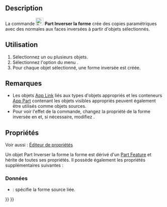 <languages/>

{{Docnav/fr
|[[Part_MakeSolid/fr|Convertir en solide]]
|[[Part_SimpleCopy/fr|Copie simple]]
|[[Part_Workbench/fr|Atelier Part]]
|IconL=Part_MakeSolid.svg
|IconR=Part_SimpleCopy‎.svg
|IconC=Workbench_Part.svg
}}

{{GuiCommand/fr
|Name=Part ReverseShape‏‎
|Name/fr=Part Inverser les formes
|MenuLocation=Part → Inverser les formes
|Workbenches=[[Part_Workbench/fr|Part]]
}}

==Description==

La commande [[Image:Part_ReverseShape.svg|24px]] '''Part Inverser la forme''' crée des copies paramétriques avec des normales aux faces inversées à partir d'objets sélectionnés.

<span id="Usage"></span>
==Utilisation==

# Sélectionnez un ou plusieurs objets.
# Sélectionnez l'option du menu {{MenuCommand|Part → [[Image:Part_ReverseShape.svg|16px]] Inverser les formes}}.
# Pour chaque objet sélectionné, une forme inversée est créée.

<span id="Notes"></span>
==Remarques==

* Les objets [[App_Link/fr|App Link]] liés aux types d'objets appropriés et les conteneurs [[App_Part/fr|App Part]] contenant les objets visibles appropriés peuvent également être utilisés comme objets sources. {{Version/fr|0.20}}
* Pour voir l'effet de la commande, changez la propriété {{PropertyView|Lighting}} de la forme inversée en {{Value|On side}} et, si nécessaire, modifiez {{MenuCommand|Édition → Préférences... → Affichage → Vue 3D → Rendu → Couleur du rétroéclairage}}.

<span id="Properties"></span>
==Propriétés==

Voir aussi : [[Property_editor/fr|Éditeur de propriétés]]

Un objet Part Inverser la forme la forme est dérivé d'un [[Part_Feature/fr|Part Feature]] et hérite de toutes ses propriétés. Il possède également les propriétés supplémentaires suivantes :

<span id="Data"></span>
===Données===

{{TitleProperty|Reverse}}

* {{PropertyData|Source|Link}} : spécifie la forme source liée.


{{Docnav/fr
|[[Part_MakeSolid/fr|Convertir en solide]]
|[[Part_SimpleCopy/fr|Copie simple]]
|[[Part_Workbench/fr|Atelier Part]]
|IconL=Part_MakeSolid.svg
|IconR=Part_SimpleCopy‎.svg
|IconC=Workbench_Part.svg
}}

{{Part_Tools_navi{{#translation:}}}}
{{Userdocnavi{{#translation:}}}}